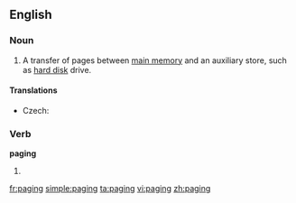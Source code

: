 ==English==
{{wikipedia}}
===Noun===
{{en-noun|-}}

# {{computing}} A transfer of pages between [[main memory]] and an auxiliary store, such as [[hard disk]] drive.

====Translations====
{{trans-top|transfer of pages}}
* Czech: {{t-|cs|stránkování|n}}
{{trans-mid}}
{{trans-bottom}}

===Verb===
'''paging'''

# {{present participle of|[[page]]}}

[[fr:paging]]
[[simple:paging]]
[[ta:paging]]
[[vi:paging]]
[[zh:paging]]